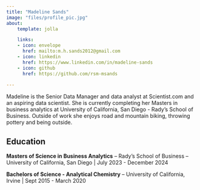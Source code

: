 ```yaml
---
title: "Madeline Sands"
image: "files/profile_pic.jpg"
about:
    template: jolla

    links:
    - icon: envelope
      href: mailto:m.h.sands2012@gmail.com
    - icon: linkedin
      href: https://www.linkedin.com/in/madeline-sands
    - icon: github
      href: https://github.com/rsm-msands
    
---
```


  Madeline is the Senior Data Manager and data analyst at Scientist.com and an aspiring data scientist. She is currently completing her Masters in business analytics at University of California, San Diego - Rady's School of Business. Outside of work she enjoys road and mountain biking, throwing pottery and being outside.

## Education

**Masters of Science in Business Analytics** -- Rady's School of Business -- University of California, San Diego | July 2023 - December 2024

**Bachelors of Science - Analytical Chemistry** -- University of California, Irvine | Sept 2015 - March 2020


